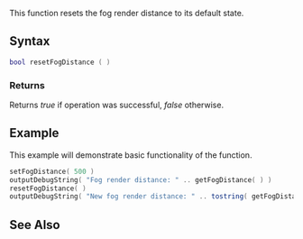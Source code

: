 {{Server client function}}

This function resets the fog render distance to its default state.
{{Note|The function will reset the fog render distance to ''false'' server-side, as there is no default value to begin with.}}
==Syntax==
<syntaxhighlight lang="lua">
bool resetFogDistance ( )
</syntaxhighlight>

===Returns===
Returns ''true'' if operation was successful, ''false'' otherwise.

==Example== 
This example will demonstrate basic functionality of the function.
<syntaxhighlight lang="lua">
setFogDistance( 500 )
outputDebugString( "Fog render distance: " .. getFogDistance( ) )
resetFogDistance( )
outputDebugString( "New fog render distance: " .. tostring( getFogDistance( ) ) )
</syntaxhighlight>

==See Also==
{{World_functions}}